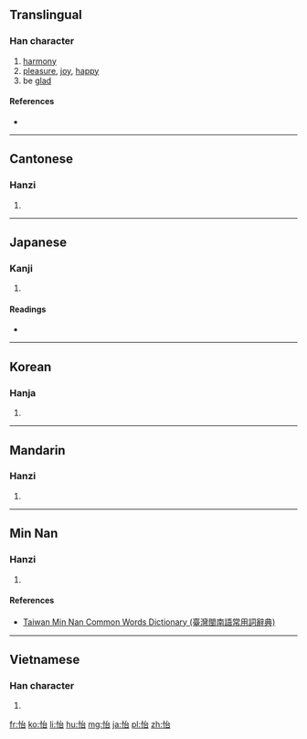 ==Translingual==

===Han character===
{{Han char|rn=61|rad=心|as=05|sn=8|four=9306<sub>0</sub>|canj=心戈口 (PIR)|ids=⿰[[忄]][[台]]}}

# [[harmony]]
# [[pleasure]], [[joy]], [[happy]]
# be [[glad]]

====References====
* {{Han ref|kx=0381.160|dkj=10470|dj=0710.010|hdz=42289.010|uh=6021|ud=24609|bh=A9C9|bd=43465}}

----

==Cantonese==

===Hanzi===
{{yue-hanzi|jyut=[[ji4]]|y=yi4}}

# {{defn|lang=yue|sort=心05}}

----

==Japanese==

===Kanji===
{{ja-kanji|grade=|rs=心05}}

# {{defn|lang=ja|sort=心05}}

====Readings====
* {{ja-readings|on=[[い]] (i)|kun=[[よろこぶ]] (yorokobu)}}

----

==Korean==

===Hanja===
{{ko-hanja|hangeul=이|eumhun=|rv=i|mr=i|y=i}}

# {{defn|lang=ko|sort=心05}}

----

==Mandarin==

===Hanzi===
{{cmn-hanzi|pin=[[yí]] ([[yi2]])|wg=i<sup>2</sup>}}

# {{defn|lang=cmn|sort=心05}}

----

==Min Nan==

===Hanzi===
{{nan-hanzi|tlpa=[[î]] (i<sup>5</sup>)}}

# {{defn|lang=nan|sort=心05}}

====References====
*[http://twblg.dict.edu.tw/holodict_new/index.html Taiwan Min Nan Common Words Dictionary (臺灣閩南語常用詞辭典)]

----

==Vietnamese==

===Han character===
{{vi-hantu|[[di]]|rs=心05}}

# {{defn|lang=vi|sort=心05}}

[[fr:怡]]
[[ko:怡]]
[[li:怡]]
[[hu:怡]]
[[mg:怡]]
[[ja:怡]]
[[pl:怡]]
[[zh:怡]]